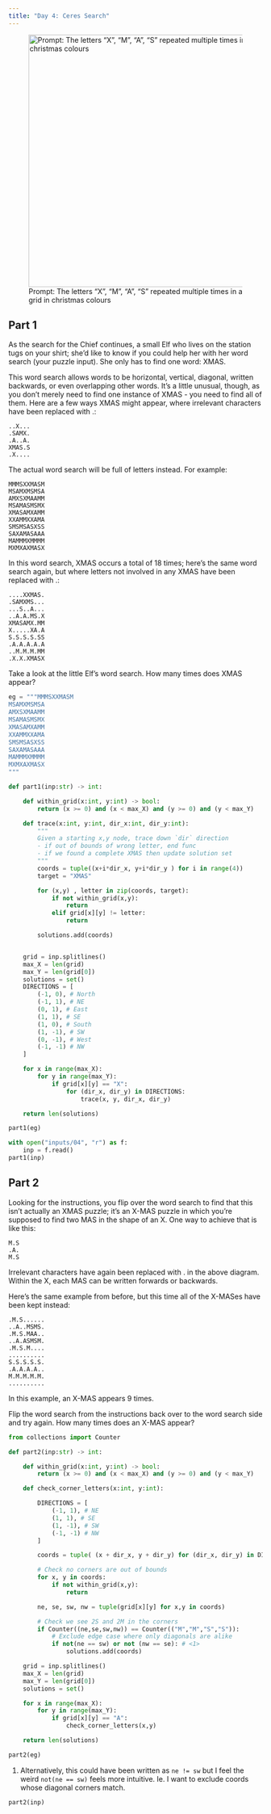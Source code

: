 ```yaml
---
title: "Day 4: Ceres Search"
---
```


![Prompt: The letters "X", "M", "A", "S" repeated multiple times in a grid in christmas colours](images/04.webp){width="500" fig-align="center"}

## Part 1

::: {.callout-note title="Puzzle Info" collapse="true"}
As the search for the Chief continues, a small Elf who lives on the station tugs on your shirt; she'd like to know if you could help her with her word search (your puzzle input). She only has to find one word: XMAS.

This word search allows words to be horizontal, vertical, diagonal, written backwards, or even overlapping other words. It's a little unusual, though, as you don't merely need to find one instance of XMAS - you need to find all of them. Here are a few ways XMAS might appear, where irrelevant characters have been replaced with .:

```
..X...
.SAMX.
.A..A.
XMAS.S
.X....
```

The actual word search will be full of letters instead. For example:

```
MMMSXXMASM
MSAMXMSMSA
AMXSXMAAMM
MSAMASMSMX
XMASAMXAMM
XXAMMXXAMA
SMSMSASXSS
SAXAMASAAA
MAMMMXMMMM
MXMXAXMASX
```

In this word search, XMAS occurs a total of 18 times; here's the same word search again, but where letters not involved in any XMAS have been replaced with .:

```
....XXMAS.
.SAMXMS...
...S..A...
..A.A.MS.X
XMASAMX.MM
X.....XA.A
S.S.S.S.SS
.A.A.A.A.A
..M.M.M.MM
.X.X.XMASX
```

Take a look at the little Elf's word search. How many times does XMAS appear?
:::

```python
eg = """MMMSXXMASM
MSAMXMSMSA
AMXSXMAAMM
MSAMASMSMX
XMASAMXAMM
XXAMMXXAMA
SMSMSASXSS
SAXAMASAAA
MAMMMXMMMM
MXMXAXMASX
"""

def part1(inp:str) -> int:

    def within_grid(x:int, y:int) -> bool:
        return (x >= 0) and (x < max_X) and (y >= 0) and (y < max_Y)

    def trace(x:int, y:int, dir_x:int, dir_y:int):
        """
        Given a starting x,y node, trace down `dir` direction
        - if out of bounds of wrong letter, end func
        - if we found a complete XMAS then update solution set
        """
        coords = tuple((x+i*dir_x, y+i*dir_y ) for i in range(4))
        target = "XMAS"

        for (x,y) , letter in zip(coords, target):
            if not within_grid(x,y):
                return
            elif grid[x][y] != letter:
                return

        solutions.add(coords)


    grid = inp.splitlines()
    max_X = len(grid)
    max_Y = len(grid[0])
    solutions = set()
    DIRECTIONS = [
        (-1, 0), # North
        (-1, 1), # NE
        (0, 1), # East
        (1, 1), # SE
        (1, 0), # South
        (1, -1), # SW
        (0, -1), # West
        (-1, -1) # NW
    ]

    for x in range(max_X):
        for y in range(max_Y):
            if grid[x][y] == "X":
                for (dir_x, dir_y) in DIRECTIONS:
                    trace(x, y, dir_x, dir_y)

    return len(solutions)

part1(eg)
```

```python
with open("inputs/04", "r") as f:
    inp = f.read()
part1(inp)
```


## Part 2

::: {.callout-note title="Puzzle Info" collapse="true"}
Looking for the instructions, you flip over the word search to find that this isn't actually an XMAS puzzle; it's an X-MAS puzzle in which you're supposed to find two MAS in the shape of an X. One way to achieve that is like this:

```
M.S
.A.
M.S
```

Irrelevant characters have again been replaced with . in the above diagram. Within the X, each MAS can be written forwards or backwards.

Here's the same example from before, but this time all of the X-MASes have been kept instead:

```
.M.S......
..A..MSMS.
.M.S.MAA..
..A.ASMSM.
.M.S.M....
..........
S.S.S.S.S.
.A.A.A.A..
M.M.M.M.M.
..........
```

In this example, an X-MAS appears 9 times.

Flip the word search from the instructions back over to the word search side and try again. How many times does an X-MAS appear?
:::


```python
from collections import Counter

def part2(inp:str) -> int:

    def within_grid(x:int, y:int) -> bool:
        return (x >= 0) and (x < max_X) and (y >= 0) and (y < max_Y)

    def check_corner_letters(x:int, y:int):

        DIRECTIONS = [
            (-1, 1), # NE
            (1, 1), # SE
            (1, -1), # SW
            (-1, -1) # NW
        ]

        coords = tuple( (x + dir_x, y + dir_y) for (dir_x, dir_y) in DIRECTIONS)

        # Check no corners are out of bounds
        for x, y in coords:
            if not within_grid(x,y):
                return

        ne, se, sw, nw = tuple(grid[x][y] for x,y in coords)

        # Check we see 2S and 2M in the corners
        if Counter((ne,se,sw,nw)) == Counter(("M","M","S","S")):
            # Exclude edge case where only diagonals are alike
            if not(ne == sw) or not (nw == se): # <1>
                solutions.add(coords)

    grid = inp.splitlines()
    max_X = len(grid)
    max_Y = len(grid[0])
    solutions = set()

    for x in range(max_X):
        for y in range(max_Y):
            if grid[x][y] == "A":
                check_corner_letters(x,y)

    return len(solutions)

part2(eg)
```
1. Alternatively, this could have been written as `ne != sw` but I feel the weird `not(ne == sw)` feels more intuitive. Ie. I want to exclude coords whose diagonal corners match.

```python
part2(inp)
```